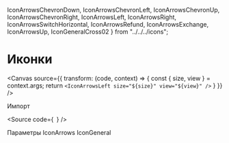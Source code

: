 
  IconArrowsChevronDown,
  IconArrowsChevronLeft,
  IconArrowsChevronUp,
  IconArrowsChevronRight,
  IconArrowsLeft,
  IconArrowsRight,
  IconArrowsSwitchHorizontal,
  IconArrowsRefund,
  IconArrowsExchange,
  IconArrowsUp,
  IconGeneralCross02
} from "../../../icons";

<Meta of={IconStories} />

# Иконки

<Canvas
  source={{
    transform: (code, context) => {
      const { size, view } = context.args;
      return `
<IconArrowsLeft
  size="${size}"
  view="${view}"
/>
      `
    }
  }}
/>

<Subheading>
  Импорт
</Subheading>

<Source code={`
`} />

<Subheading>
  Параметры
</Subheading>

<Controls />

<Title>
  Набор иконок
</Title>

<Theme>
  <Subheading>
    IconArrows
  </Subheading>
  <IconGallery>
    <IconItem name="ChevronDown">
      <IconArrowsChevronDown />
    </IconItem>
    <IconItem name="ChevronUp">
      <IconArrowsChevronUp />
    </IconItem>
    <IconItem name="ChevronLeft">
      <IconArrowsChevronLeft />
    </IconItem>
    <IconItem name="ChevronRight">
      <IconArrowsChevronRight />
    </IconItem>
    <IconItem name="Left">
      <IconArrowsLeft />
    </IconItem>
    <IconItem name="Right">
      <IconArrowsRight />
    </IconItem>
    <IconItem name="Up">
      <IconArrowsUp />
    </IconItem>
    <IconItem name="SwitchHorizontal">
      <IconArrowsSwitchHorizontal />
    </IconItem>
    <IconItem name="Refund">
      <IconArrowsRefund />
    </IconItem>
    <IconItem name="Exchange">
      <IconArrowsExchange />
    </IconItem>
  </IconGallery>

  <Subheading>
    IconGeneral
  </Subheading>
  <IconGallery>
    <IconItem name="Cross02">
      <IconGeneralCross02 />
    </IconItem>
  </IconGallery>
</Theme>
